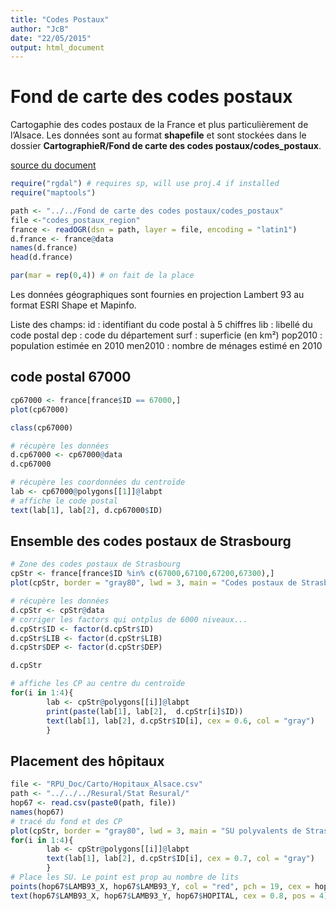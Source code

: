 ```yaml
---
title: "Codes Postaux"
author: "JcB"
date: "22/05/2015"
output: html_document
---
```


Fond de carte des codes postaux
===============================

Cartogaphie des codes postaux de la France et plus particulièrement de l'Alsace. Les données sont au format __shapefile__ et sont stockées dans le dossier __CartographieR/Fond de carte des codes postaux/codes_postaux__.

[source du document](https://www.data.gouv.fr/fr/datasets/fond-de-carte-des-codes-postaux/)

```r
require("rgdal") # requires sp, will use proj.4 if installed
require("maptools")

path <- "../../Fond de carte des codes postaux/codes_postaux"
file <-"codes_postaux_region"
france <- readOGR(dsn = path, layer = file, encoding = "latin1")
d.france <- france@data
names(d.france)
head(d.france)

par(mar = rep(0,4)) # on fait de la place

```

Les données géographiques sont fournies en projection Lambert 93 au format ESRI Shape et Mapinfo.

Liste des champs:
id        		:	identifiant du code postal à 5 chiffres
lib			:	libellé du code postal
dep			:	code du département
surf		        :	superficie (en km²)
pop2010		        :	population estimée en 2010
men2010		        :	nombre de ménages estimé en 2010

code postal 67000
-----------------
```r
cp67000 <- france[france$ID == 67000,]
plot(cp67000)

class(cp67000)

# récupère les données
d.cp67000 <- cp67000@data
d.cp67000

# récupère les coordonnées du centroïde
lab <- cp67000@polygons[[1]]@labpt
# affiche le code postal
text(lab[1], lab[2], d.cp67000$ID)

```

Ensemble des codes postaux de Strasbourg
----------------------------------------
```r
# Zone des codes postaux de Strasbourg
cpStr <- france[france$ID %in% c(67000,67100,67200,67300),]
plot(cpStr, border = "gray80", lwd = 3, main = "Codes postaux de Strasbourg")

# récupère les données
d.cpStr <- cpStr@data
# corriger les factors qui ontplus de 6000 niveaux...
d.cpStr$ID <- factor(d.cpStr$ID)
d.cpStr$LIB <- factor(d.cpStr$LIB)
d.cpStr$DEP <- factor(d.cpStr$DEP)

d.cpStr

# affiche les CP au centre du centroïde
for(i in 1:4){
        lab <- cpStr@polygons[[i]]@labpt
        print(paste(lab[1], lab[2],  d.cpStr[i]$ID))
        text(lab[1], lab[2], d.cpStr$ID[i], cex = 0.6, col = "gray")
        }

```

Placement des hôpitaux
-----------------------
```r
file <- "RPU_Doc/Carto/Hopitaux_Alsace.csv"
path <- "../../../Resural/Stat Resural/"
hop67 <- read.csv(paste0(path, file))
names(hop67)
# tracé du fond et des CP
plot(cpStr, border = "gray80", lwd = 3, main = "SU polyvalents de Strasbourg")
for(i in 1:4){
        lab <- cpStr@polygons[[i]]@labpt
        text(lab[1], lab[2], d.cpStr$ID[i], cex = 0.7, col = "gray")
        }
# Place les SU. Le point est prop au nombre de lits
points(hop67$LAMB93_X, hop67$LAMB93_Y, col = "red", pch = 19, cex = hop67$LITS_TOT / 250)
text(hop67$LAMB93_X, hop67$LAMB93_Y, hop67$HOPITAL, cex = 0.8, pos = 4)

```

